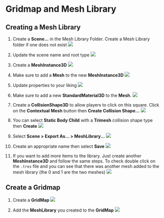 # Gridmap and Mesh Library

## Creating a Mesh Library
1. Create a **Scene...** in the Mesh Library Folder. Create a Mesh Library folder if one does not exist
![](./assets/create-scene.png)

2. Update the scene name and root type
![](./assets/scene-name-root-type.png)

3. Create a **MeshInstance3D** 
![](./assets/mesh-instance-3d.png)

4. Make sure to add a **Mesh** to the new **MeshInstance3D**
![](./assets/add-mesh.png)

5. Update properties to your liking
![](./assets/update-properties.png)

6. Make sure to add a new **StandardMaterial3D** to the **Mesh**.
![](./assets/add-material.png)

7. Create a **CollisionShape3D** to allow players to click on this square. Click on the **Contextual Mesh** button then **Create Collision Shape...**
![](./assets/create-collision.png)

8. You can select **Static Body Child** with a **Trimesh** collision shape type then **Create**
![](./assets/collision-settings.png)

9. Select **Scene > Export As... > MeshLibrary...**
![](./assets/export-mesh-library.png)

10. Create an appropriate name then select **Save**
![](./assets/save-mesh-library.png)

11. If you want to add more items to the library. Just create another **MeshInstance3D** and follow the same steps. To check double click on the `.tres` file and you can see that there was another mesh added to the mesh library (the 0 and 1 are the two meshes)
![](./assets/add-another-mesh.png)

## Create a Gridmap

1. Create a **GridMap**
![](./assets/create-gridmap.png)

2. Add the **MeshLibrary** you created to the **GridMap**
![](./assets/select-library.png)